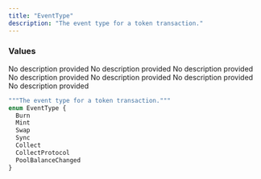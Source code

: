 ```yaml
---
title: "EventType"
description: "The event type for a token transaction."
---
```


### Values

<ResponseField name="Burn" type="enum">
  No description provided
</ResponseField>

<ResponseField name="Mint" type="enum">
  No description provided
</ResponseField>

<ResponseField name="Swap" type="enum">
  No description provided
</ResponseField>

<ResponseField name="Sync" type="enum">
  No description provided
</ResponseField>

<ResponseField name="Collect" type="enum">
  No description provided
</ResponseField>

<ResponseField name="CollectProtocol" type="enum">
  No description provided
</ResponseField>

<ResponseField name="PoolBalanceChanged" type="enum">
  No description provided
</ResponseField>


```graphql EventType
"""The event type for a token transaction."""
enum EventType {
  Burn
  Mint
  Swap
  Sync
  Collect
  CollectProtocol
  PoolBalanceChanged
}
```
